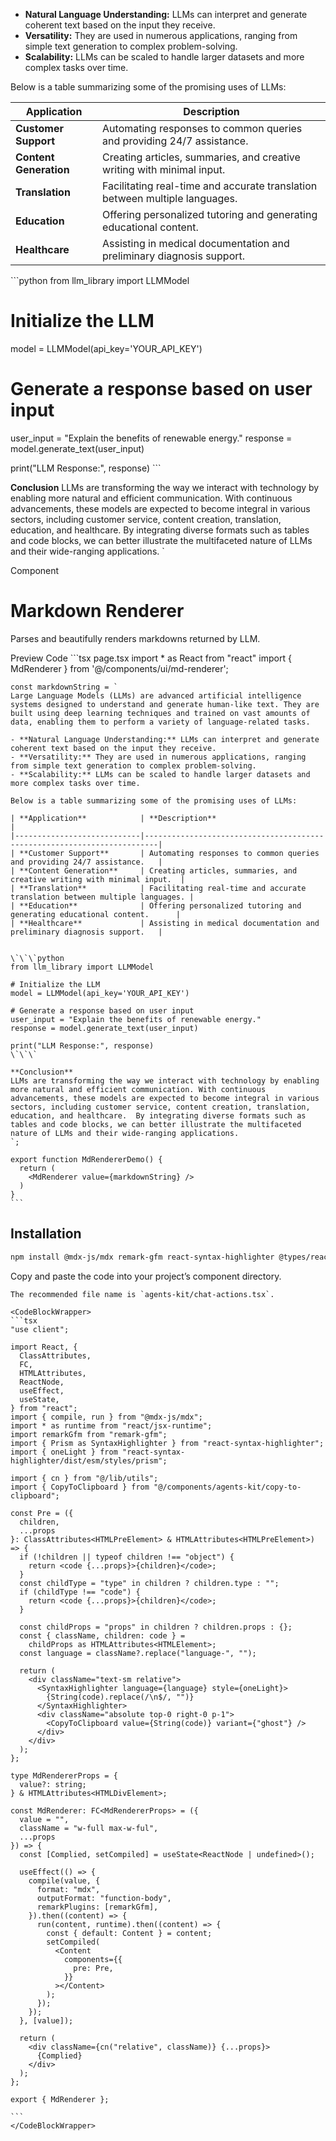

- **Natural Language Understanding:** LLMs can interpret and generate coherent text based on the input they receive.
- **Versatility:** They are used in numerous applications, ranging from simple text generation to complex problem-solving.
- **Scalability:** LLMs can be scaled to handle larger datasets and more complex tasks over time.

Below is a table summarizing some of the promising uses of LLMs:

| **Application**            | **Description**                                                         |
|----------------------------|-------------------------------------------------------------------------|
| **Customer Support**       | Automating responses to common queries and providing 24/7 assistance.   |
| **Content Generation**     | Creating articles, summaries, and creative writing with minimal input.  |
| **Translation**            | Facilitating real-time and accurate translation between multiple languages. |
| **Education**              | Offering personalized tutoring and generating educational content.      |
| **Healthcare**             | Assisting in medical documentation and preliminary diagnosis support.   |


\`\`\`python
from llm_library import LLMModel

# Initialize the LLM
model = LLMModel(api_key='YOUR_API_KEY')

# Generate a response based on user input
user_input = "Explain the benefits of renewable energy."
response = model.generate_text(user_input)

print("LLM Response:", response)
\`\`\`

**Conclusion**
LLMs are transforming the way we interact with technology by enabling more natural and efficient communication. With continuous advancements, these models are expected to become integral in various sectors, including customer service, content creation, translation, education, and healthcare.  By integrating diverse formats such as tables and code blocks, we can better illustrate the multifaceted nature of LLMs and their wide-ranging applications.
`

<Label>Component</Label>

# Markdown Renderer

Parses and beautifully renders markdowns returned by LLM.

<Tabs defaultValue="preview" className="w-full">
  <TabsList>
    <TabsTrigger value="preview">Preview</TabsTrigger>
    <TabsTrigger value="code">Code</TabsTrigger>
  </TabsList>
  <TabsContent value="preview">
    <Card className="w-full p-8 items-center">
      <MdRenderer value={markdownString} />
    </Card>
  </TabsContent>
  <TabsContent value="code">
    ```tsx page.tsx
    import * as React from "react"
    import { MdRenderer } from '@/components/ui/md-renderer';

    const markdownString = `
    Large Language Models (LLMs) are advanced artificial intelligence systems designed to understand and generate human-like text. They are built using deep learning techniques and trained on vast amounts of data, enabling them to perform a variety of language-related tasks.

    - **Natural Language Understanding:** LLMs can interpret and generate coherent text based on the input they receive.
    - **Versatility:** They are used in numerous applications, ranging from simple text generation to complex problem-solving.
    - **Scalability:** LLMs can be scaled to handle larger datasets and more complex tasks over time.

    Below is a table summarizing some of the promising uses of LLMs:

    | **Application**            | **Description**                                                         |
    |----------------------------|-------------------------------------------------------------------------|
    | **Customer Support**       | Automating responses to common queries and providing 24/7 assistance.   |
    | **Content Generation**     | Creating articles, summaries, and creative writing with minimal input.  |
    | **Translation**            | Facilitating real-time and accurate translation between multiple languages. |
    | **Education**              | Offering personalized tutoring and generating educational content.      |
    | **Healthcare**             | Assisting in medical documentation and preliminary diagnosis support.   |


    \`\`\`python
    from llm_library import LLMModel

    # Initialize the LLM
    model = LLMModel(api_key='YOUR_API_KEY')

    # Generate a response based on user input
    user_input = "Explain the benefits of renewable energy."
    response = model.generate_text(user_input)

    print("LLM Response:", response)
    \`\`\`

    **Conclusion**
    LLMs are transforming the way we interact with technology by enabling more natural and efficient communication. With continuous advancements, these models are expected to become integral in various sectors, including customer service, content creation, translation, education, and healthcare.  By integrating diverse formats such as tables and code blocks, we can better illustrate the multifaceted nature of LLMs and their wide-ranging applications.
    `;

    export function MdRendererDemo() {
      return (
        <MdRenderer value={markdownString} />
      )
    }
    ```
  </TabsContent>
</Tabs>

## Installation

<Steps>
  <Step title='Install dependencies'>
  
  ```bash
  npm install @mdx-js/mdx remark-gfm react-syntax-highlighter @types/react-syntax-highlighter
  ```
  </Step>
  <Step title="Add component">
    Copy and paste the code into your project’s component directory.

    The recommended file name is `agents-kit/chat-actions.tsx`.

    <CodeBlockWrapper>
    ```tsx
    "use client";

    import React, {
      ClassAttributes,
      FC,
      HTMLAttributes,
      ReactNode,
      useEffect,
      useState,
    } from "react";
    import { compile, run } from "@mdx-js/mdx";
    import * as runtime from "react/jsx-runtime";
    import remarkGfm from "remark-gfm";
    import { Prism as SyntaxHighlighter } from "react-syntax-highlighter";
    import { oneLight } from "react-syntax-highlighter/dist/esm/styles/prism";

    import { cn } from "@/lib/utils";
    import { CopyToClipboard } from "@/components/agents-kit/copy-to-clipboard";

    const Pre = ({
      children,
      ...props
    }: ClassAttributes<HTMLPreElement> & HTMLAttributes<HTMLPreElement>) => {
      if (!children || typeof children !== "object") {
        return <code {...props}>{children}</code>;
      }
      const childType = "type" in children ? children.type : "";
      if (childType !== "code") {
        return <code {...props}>{children}</code>;
      }

      const childProps = "props" in children ? children.props : {};
      const { className, children: code } =
        childProps as HTMLAttributes<HTMLElement>;
      const language = className?.replace("language-", "");

      return (
        <div className="text-sm relative">
          <SyntaxHighlighter language={language} style={oneLight}>
            {String(code).replace(/\n$/, "")}
          </SyntaxHighlighter>
          <div className="absolute top-0 right-0 p-1">
            <CopyToClipboard value={String(code)} variant={"ghost"} />
          </div>
        </div>
      );
    };

    type MdRendererProps = {
      value?: string;
    } & HTMLAttributes<HTMLDivElement>;

    const MdRenderer: FC<MdRendererProps> = ({
      value = "",
      className = "w-full max-w-ful",
      ...props
    }) => {
      const [Complied, setCompiled] = useState<ReactNode | undefined>();

      useEffect(() => {
        compile(value, {
          format: "mdx",
          outputFormat: "function-body",
          remarkPlugins: [remarkGfm],
        }).then((content) => {
          run(content, runtime).then((content) => {
            const { default: Content } = content;
            setCompiled(
              <Content
                components={{
                  pre: Pre,
                }}
              ></Content>
            );
          });
        });
      }, [value]);

      return (
        <div className={cn("relative", className)} {...props}>
          {Complied}
        </div>
      );
    };

    export { MdRenderer };

    ```
    </CodeBlockWrapper>
  </Step>
</Steps>